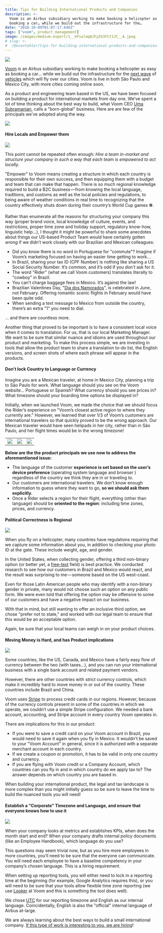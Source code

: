 ```yaml
---
title: Tips for Building International Products and Companies
description: >-
  Voom is an Airbus subsidiary working to make booking a helicopter as easy as
  booking a car… while we build out the infrastructure for the…
date: "2018-10-09T01:07:17.646Z"
tags: ["voom", product_management]
image: /images/medium-export/1__kPialmqAJFyZG3FCt1JC__A.jpeg
# slug: >-
#  /@evantahler/tips-for-building-international-products-and-companies-f800f96b9c31
---
```


![](/images/medium-export/1__kPialmqAJFyZG3FCt1JC__A.jpeg)

[Voom](https://www.voom.flights) is an Airbus subsidiary working to make booking a helicopter as easy as booking a car… while we build out the infrastructure for the [next wave](https://www.airbus.com/newsroom/press-releases/en/2018/02/vahana--the-self-piloted--evtol-aircraft-from-a--by-airbus--succ.html) of [vehicles](http://www.airbus.com/newsroom/press-releases/en/2017/10/cityairbus-demonstrator-passes-major-propulsion-testing-mileston.html) which will fly over our cities. Voom is live in both São Paulo and Mexico City, with more cities coming online soon.

As a product and engineering team based in the US, we have been focused on building a product for international markets from day one. We’ve spent a lot of time thinking about the best way to build, what Voom CEO [Uma Subramanian](https://medium.com/u/67c0bd91af95), calls a "born-global" business. Here are are few of the principals we’ve adopted along the way.

![](/images/medium-export/1__TCItymB9p5RGrh6SCGL7tQ.png)

#### Hire Locals and Empower them

![](/images/medium-export/1__06TUsveOdPpB__OiS1EyLKw.jpeg)

This point cannot be repeated often enough: _Hire a team in-market and structure your company in such a way that each team is empowered to act locally._

"Empower" to Voom means creating a structure in which each country is responsible for their own success, and then equipping them with a budget and team that can make that happen. There is so much regional knowledge required to build a B2C business — from knowing the local language, traditions, and customs as well as the local policies and regulations, to being aware of weather conditions in real time to recognizing that the country effectively shuts down during their country’s World Cup games ⚽️.

Rather than enumerate all the reasons for structuring your company this way (proper brand voice, local knowledge of culture, events, and restrictions, proper time zone and holiday support, regulatory know-how, linguistic help…), I thought it might be powerful to share some anecdotes about things our US-based Product Team would have certainly gotten _wrong_ if we didn’t work closely with our Brazilian and Mexican colleagues:

- Did you know there is no word in Portuguese for "commute"? Imagine if Voom’s marketing focused on having an easier time getting to work…
- In Brazil, sharing your tax ID (CPF Number) is nothing like sharing a US Social Security Number. It’s common, and it’s odd if you _don’t_ ask for it.
- The word "Rider" (what we call Voom customers) translates literally to "cowboy" in Brazil.
- You can’t charge baggage fees in Mexico. It’s against the law!
- Brazilian Valentines Day, "[Dia dos Namorados](https://www.thesun.co.uk/fabulous/6510262/dia-dos-namorados-2018-brazils-lovers-day-celebrated/)", is celebrated in June, not February. Offering romantic scenic flights in February would have been quite odd.
- When sending a text message to Mexico from outside the country, there’s an extra "1" you need to dial.

… and there are countless more.

Another thing that proved to be important is to have a consistent local voice when it comes to translation. For us, that is our local Marketing Manager. We want to be sure that similar nuance and idioms are used throughout our product and marketing. To make this process simple, we are investing in tools that allow the product team to share a translation to-do list, the English versions, and screen shots of where each phrase will appear in the products.

#### Don’t lock Country to Language or Currency

Imagine you are a Mexican traveler, at home in Mexico City, planning a trip to São Paulo for work. What language should you see on the Voom website… Portuguese or Spanish? What currency should you see prices in? What timezone should your boarding time options be displayed in?

Initially, when we launched Voom, we made the choice that we should focus the Rider’s experience on "Voom’s closest active region to where they currently are." However, we learned that over 1/3 of Voom’s customers are international travelers so that quickly proved to be the wrong approach. Our Mexican traveler would have seen helipads in her city, rather than in São Paulo, and her flight times would be in the wrong timezone!

<table>
  <tr>
    <td>
      <img src="/images/medium-export/1__t8WarXboKiVGmOrTsa0fdw.png" />
    </td>
    <td>
      <img src="/images/medium-export/1__tJhdHEGzQrrvTrFRNn2Z__A.png" />
    </td>
    <td>
      <img src="/images/medium-export/1__9kfOtic0EBtld0n5L8yEEw.png" />
    </td>
  </tr>
</table>

**Below are the the product principals we use now to address the aforementioned issue:**

- The language of the customer **experience is set based on the user’s device preference** (operating system language and browser ) regardless of the country we think they are in or traveling to.
- Our customers are international travelers. We don’t know enough information to guess where they want to go, **so we should ask them explicitly.**
- Once a Rider selects a region for their flight, everything (other than language) should be **oriented to the region**: including time zones, prices, and currency.

#### Political Correctness is Regional

![](/images/medium-export/1__ZyCXgINjVPTrxiBj6oUWeQ.jpeg)

When you fly on a helicopter, many countries have regulations requiring that we capture some information about you, in addition to checking your photo ID at the gate. These include weight, age, and gender.

In the United States, when collecting gender, offering a third non-binary option (or better yet, a [free-text](https://www.hrc.org/resources/collecting-transgender-inclusive-gender-data-in-workplace-and-other-surveys) field) is best practice. We conducted research to see how our customers in Brazil and Mexico would react, and the result was surprising to me — someone based on the US west-coast.

Even for those Latin American people who may identify with a non-binary gender in private, many would not choose such an option on any public form. We were even told that offering the option may be offensive to some of our customers and have a negative impact on our business.

With that in mind, but still wanting to offer an inclusive third option, we chose "prefer not to state," and worked with our legal team to ensure that this would be an acceptable option.

Again, be sure that your local teams can weigh in on your product choices.

#### Moving Money is Hard, and has Product implications

![](/images/medium-export/1__PTaEY__0nSRVYrS4ZwjuPHQ.jpeg)

Some countries, like the US, Canada, and Mexico have a fairly easy flow of currency between the two (with taxes…), and you can run your international business with a single bank account and related payment vendors.

However, there are other countries with strict currency controls, which make it incredibly hard to move money in or out of the country. These countries include Brazil and China.

Voom uses [Stripe](https://stripe.com/) to process credit cards in our regions. However, because of the currency controls present in some of the countries in which we operate, we couldn’t use a simple Stripe configuration. We needed a bank account, accounting, and Stripe account in every country Voom operates in.

There are implications for this in our product:

- If you were to save a credit card on your Voom account in Brazil, you would need to save it again when you fly in Mexico. It wouldn’t be saved to your "Voom Account" in general, since it is authorized with a separate merchant account in each country.
- If we create a coupon or promotion, it has to be valid in only one country and currency.
- If you are flying with Voom credit or a Company Account, which countries can you fly in and in which country do we apply tax to? The answer depends on which country you are based in.

When building your international product, the legal and tax landscape is more complex than you might initially guess so be sure to leave the time to build the nuanced tools you will need!

#### Establish a "Corporate" Timezone and Language, and ensure that everyone knows how to use it

![](/images/medium-export/1__aVzJTznRRfP1lM7AXe9yLw.jpeg)

When your company looks at metrics and establishes KPIs, when does the month start and end? When your company drafts internal policy documents (like an Employee Handbook), which language do you use?

This questions may seem trivial now, but as you hire more employees in more countries, you’ll need to be sure that the everyone can communicate. You will need each employee to have a baseline competency in your company’s chosen language. This is a hiring requirement.

When setting up reporting tools, you will either need to lock in a reporting time at the beginning (for example, Google Analytics requires this), or you will need to be sure that your tools allow flexible time zone reporting (we use [Looker](https://looker.com/) at Voom and this is something the tool does well).

We chose [UTC](https://en.wikipedia.org/wiki/Coordinated_Universal_Time) for our reporting timezone and English as our internal language. Coincidentally, English is also the "official" internal language of Airbus at-large.

We are always learning about the best ways to build a small international company. [If this type of work is interesting to you, we are hiring](https://www.voom.flights/careers)!
